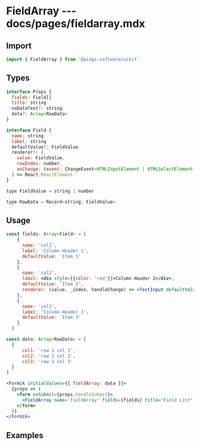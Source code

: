 # FieldArray --- docs/pages/fieldarray.mdx


## Import

```js
import { FieldArray } from '@wings-software/uikit'
```

## Types

```js
interface Props {
  fields: Field[]
  title: string
  noDataText?: string
  data?: Array<RowData>
}

interface Field {
  name: string
  label: string
  defaultValue?: FieldValue
  renderer?: (
    value: FieldValue,
    rowIndex: number,
    onChange: (event: ChangeEvent<HTMLInputElement | HTMLSelectElement>) => void
  ) => React.ReactElement
}

type FieldValue = string | number

type RowData = Record<string, FieldValue>
```

## Usage

```jsx
const fields: Array<Field> = [
    {
      name: 'col1',
      label: 'Column Header 1',
      defaultValue: 'Item 1'
    },
    {
      name: 'col2',
      label: <div style={{color: 'red'}}>Column Header 2</div>,
      defaultValue: 'Item 2',
      renderer: (value, _index, handleChange) => <TextInput defaultValue={value} placeholder="Column 2 value" onChange={handleChange} />
    },
    {
      name: 'col3',
      label: 'Column Header 3',
      defaultValue: 'Item 3'
    }
  ]

const data: Array<RowData> = [
  {
      col1: 'row 1 col 1',
      col2: 'row 1 col 2',
      col3: 'row 1 col 3'
  }
]

<Formik initialValues={{ fieldArray: data }}>
  {props => (
    <form onSubmit={props.handleSubmit}>
      <FieldArray name='fieldArray' fields={fields} title="Field List" placeholder="Help Text" />
    </form>
  )}
</Formik>
```

## Examples

<FieldArrayExample />
